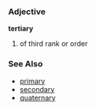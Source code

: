===Adjective===
'''tertiary'''

# of third rank or order

===See Also===
*[[primary]]
*[[secondary]]
*[[quaternary]]